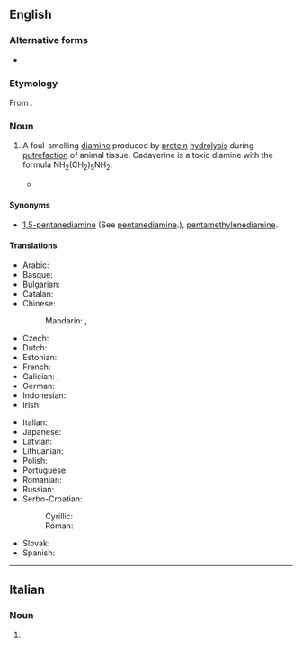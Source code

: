 {{also|cadavérine}}
==English==
{{wikipedia}}

===Alternative forms===
* {{alt|en|cadaverin}}

===Etymology===
From {{af|en|cadāver|t1=corpse|-ine|lang1=la}}.

===Noun===
{{en-noun|~}}

# A foul-smelling [[diamine]] produced by [[protein]] [[hydrolysis]] during [[putrefaction]] of animal tissue. Cadaverine is a toxic diamine with the formula NH<sub>2</sub>(CH<sub>2</sub>)<sub>5</sub>NH<sub>2</sub>.
#: {{cot|en|putrescine}}
#* {{quote-journal|en|author=Caitlin Doughty|title=If You Want to Give Something Back to Nature, Give Your Body|work=The New York Times|date=2022-12-05|url=https://www.nytimes.com/interactive/2022/12/05/opinion/human-composting-new-york.html|issn=0362-4331|passage=Fragrant gasses such as '''cadaverine''' and putrescine are treated with a biofilter before being released.}}

====Synonyms====
* [[1,5-pentanediamine]] (See [[pentanediamine]].), [[pentamethylenediamine]].

====Translations====
{{trans-top|foul-smelling diamine}}
* Arabic: {{t|ar|كادافيرين|tr=kadafirin}}
* Basque: {{t|eu|kadaberina}}
* Bulgarian: {{t|bg|кадаверин|m}}
* Catalan: {{t|ca|cadaverina|f}}
* Chinese:
*: Mandarin: {{t+|cmn|屍胺}}, {{t+|cmn|尸胺|tr=shī'àn}}
* Czech: {{t+|cs|kadaverin|m}}
* Dutch: {{t|nl|cadaverine|f}}
* Estonian: {{t|et|kadaveriin}}
* French: {{t+|fr|cadavérine|f}}
* Galician: {{t|gl|cadaverina|f}}, {{t|gl|caavrỹa}} {{qualifier|archaic}}
* German: {{t+|de|Cadaverin|n}}
* Indonesian: {{t|id|cadaverina}}
* Irish: {{t|ga|cadavairín|m}}
{{trans-mid}}
* Italian: {{t+|it|cadaverina|f}}
* Japanese: {{t|ja|カダベリン|tr=kadaberin}}
* Latvian: {{t|lv|kadaverīns|m}}
* Lithuanian: {{t|lt|kadaverinas|m}}
* Polish: {{t+|pl|kadaweryna|f}}
* Portuguese: {{t|pt|cadaverina|f}}
* Romanian: {{t|ro|cadaverină|f}}
* Russian: {{t+|ru|кадавери́н|m}}
* Serbo-Croatian:
*: Cyrillic: {{t|sh|кадаверин|m}}
*: Roman: {{t|sh|kadaverin|m}}
* Slovak: {{t|sk|kadaverín|m}}
* Spanish: {{t+|es|cadaverina|f}}
{{trans-bottom}}

----

==Italian==

===Noun===
{{head|it|noun form|g=f}}

# {{plural of|it|cadaverina}}